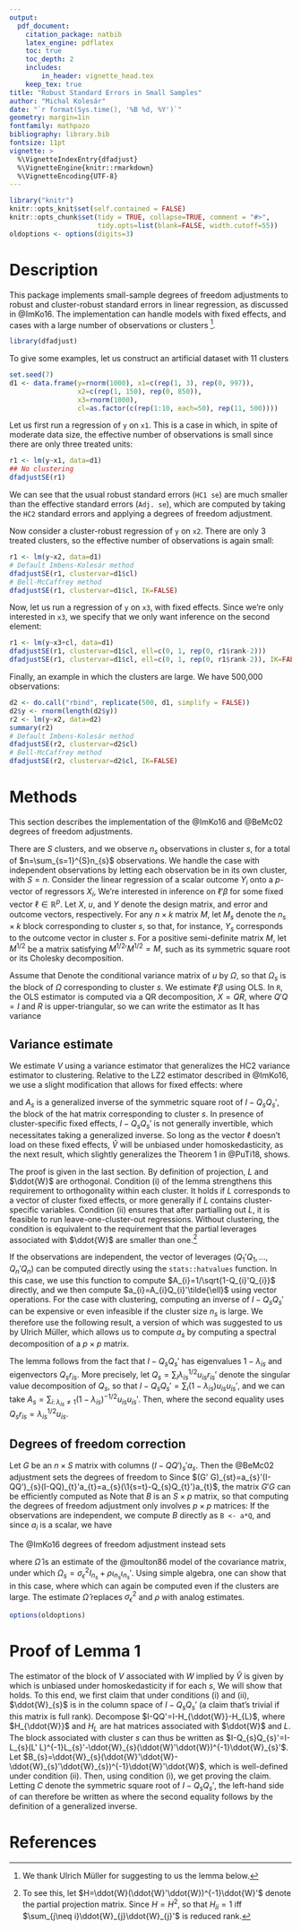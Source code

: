 ```yaml
---
output:
  pdf_document:
    citation_package: natbib
    latex_engine: pdflatex
    toc: true
    toc_depth: 2
    includes:
        in_header: vignette_head.tex
    keep_tex: true
title: "Robust Standard Errors in Small Samples"
author: "Michal Kolesár"
date: "`r format(Sys.time(), '%B %d, %Y')`"
geometry: margin=1in
fontfamily: mathpazo
bibliography: library.bib
fontsize: 11pt
vignette: >
  %\VignetteIndexEntry{dfadjust}
  %\VignetteEngine{knitr::rmarkdown}
  %\VignetteEncoding{UTF-8}
---
```


```r
library("knitr")
knitr::opts_knit$set(self.contained = FALSE)
knitr::opts_chunk$set(tidy = TRUE, collapse=TRUE, comment = "#>",
                      tidy.opts=list(blank=FALSE, width.cutoff=55))
oldoptions <- options(digits=3)
```

# Description

This package implements small-sample degrees of freedom adjustments to robust
and cluster-robust standard errors in linear regression, as discussed in
@ImKo16. The implementation can handle models with fixed effects, and cases
with a large number of observations or clusters [^1].

[^1]: We thank Ulrich Müller for suggesting to us the lemma below.

```r
library(dfadjust)
```

To give some examples, let us construct an artificial dataset with 11 clusters
```r
set.seed(7)
d1 <- data.frame(y=rnorm(1000), x1=c(rep(1, 3), rep(0, 997)),
                 x2=c(rep(1, 150), rep(0, 850)),
                 x3=rnorm(1000),
                 cl=as.factor(c(rep(1:10, each=50), rep(11, 500))))
```

Let us first run a regression of `y` on `x1`. This is a case in which, in spite
of moderate data size, the effective number of observations is small since there
are only three treated units:

```r
r1 <- lm(y~x1, data=d1)
## No clustering
dfadjustSE(r1)
```

We can see that the usual robust standard errors (`HC1 se`) are much smaller
than the effective standard errors (`Adj. se`), which are computed by taking the
`HC2` standard errors and applying a degrees of freedom adjustment.

Now consider a cluster-robust regression of `y` on `x2`. There are
only 3 treated clusters, so the effective number of observations is again small:

```r
r1 <- lm(y~x2, data=d1)
# Default Imbens-Kolesár method
dfadjustSE(r1, clustervar=d1$cl)
# Bell-McCaffrey method
dfadjustSE(r1, clustervar=d1$cl, IK=FALSE)
```

Now, let us run a regression of `y` on `x3`, with fixed effects. Since we're
only interested in `x3`, we specify that we only want inference on the second
element:

```r
r1 <- lm(y~x3+cl, data=d1)
dfadjustSE(r1, clustervar=d1$cl, ell=c(0, 1, rep(0, r1$rank-2)))
dfadjustSE(r1, clustervar=d1$cl, ell=c(0, 1, rep(0, r1$rank-2)), IK=FALSE)
```

Finally, an example in which the clusters are large. We have 500,000 observations:
```r
d2 <- do.call("rbind", replicate(500, d1, simplify = FALSE))
d2$y <- rnorm(length(d2$y))
r2 <- lm(y~x2, data=d2)
summary(r2)
# Default Imbens-Kolesár method
dfadjustSE(r2, clustervar=d2$cl)
# Bell-McCaffrey method
dfadjustSE(r2, clustervar=d2$cl, IK=FALSE)
```

# Methods

This section describes the implementation of the @ImKo16 and @BeMc02 degrees of
freedom adjustments.

There are $S$ clusters, and we observe $n_{s}$ observations in cluster $s$, for
a total of $n=\sum_{s=1}^{S}n_{s}$ observations. We handle the case with
independent observations by letting each observation be in its own cluster, with
$S=n$. Consider the linear regression
of a scalar outcome $Y_{i}$ onto a $p$-vector of regressors $X_{i}$,
\begin{equation*}
  Y_{i}=X_{i}'\beta+u_{i},\qquad E[u_{i}\mid X_{i}]=0.
\end{equation*}
We're interested in inference on $\ell'\beta$ for some fixed vector
$\ell\in\mathbb{R}^{p}$. Let $X$, $u$, and $Y$ denote the design matrix, and
error and outcome vectors, respectively. For any $n\times k$ matrix $M$, let
${M}_{s}$ denote the $n_{s}\times k$ block corresponding to cluster $s$, so
that, for instance, $Y_{s}$ corresponds to the outcome vector in cluster $s$.
For a positive semi-definite matrix ${M}$, let ${M}^{1/2}$ be a matrix
satisfying ${{M}^{1/2}}'{M}^{1/2}={M}$, such as its symmetric square root or its
Cholesky decomposition.

Assume that
\begin{equation*}
  E[u_{s}u_{s}'\mid X]=\Omega_{s},\quad\text{and}\quad
  E[u_{s}u_{t}'\mid X]=0\quad\text{if $s\neq t$}.
\end{equation*}
Denote the conditional variance matrix of $u$ by $\Omega$, so that $\Omega_{s}$
is the block of $\Omega$ corresponding to cluster $s$. We estimate $\ell'\beta$
using OLS. In `R`, the OLS estimator is computed via a QR decomposition, $X=QR$,
where $Q' Q=I$ and $R$ is upper-triangular, so we can write the estimator as
\begin{equation*}
  \ell'\hat{\beta}=\ell'\left(\sum_{s}X_{s}'X_{s}\right)^{-1}\sum_{s}X_{s}Y_{s}
  =\tilde{\ell}'\sum_{s}Q_{s}'Y_{s},\qquad \tilde{\ell}={R^{-1}}'\ell.
\end{equation*}
It has variance
\begin{equation*}
  V:=  \var(\ell'\hat{\beta}\mid X)
  =\ell'\left(X' X\right)^{-1}
  \sum_{s}X_{s}'\Omega_{s}X_{s}\left(X' X\right)^{-1}\ell
  =\tilde{\ell}'\sum_{s}Q_{s}'\Omega_{s}Q_{s}
  \tilde{\ell}.
\end{equation*}

## Variance estimate

We estimate $V$ using a variance estimator that generalizes the HC2 variance
estimator to clustering. Relative to the LZ2 estimator described in @ImKo16, we use a
slight modification that allows for fixed effects:
\begin{equation*}
  \hat{V}=\ell'(X' X)^{-1}\sum_{s}^{}X'_{s}{A}_{s}\hat{u}_{s}\hat{u}_{s}'
  {A}_{s}'X_{s}(X' X)^{-1}\ell
  =\ell' R^{-1}\sum_{s}^{}Q'_{s}{A}_{s}\hat{u}_{s}\hat{u}_{s}'
  {A}_{s}'Q_{s}{R'}^{-1}\ell
  =\sum_{s=1}^{S}(\hat{u}_{s}'a_{s})^{2},
\end{equation*}
where
\begin{equation*}
  \hat{u}_{s}:=Y_{s}-X_{s}\hat{\beta}
  =u_{s}-Q_{s}Q' u,\qquad
   a_{s}={A}_{s}'Q_{s}\tilde{\ell},
\end{equation*}

and $A_s$ is a generalized inverse of the symmetric square root of $I-Q_s Q_s'$,
the block of the hat matrix corresponding to cluster $s$. In presence of
cluster-specific fixed effects, $I-Q_s Q_s'$ is not generally invertible, which
necessitates taking a generalized inverse. So long as the vector $\ell$ doesn't
load on these fixed effects, $\hat{V}$ will be unbiased under homoskedasticity,
as the next result, which slightly generalizes the Theorem 1 in @PuTi18, shows.

\begin{lemma}
  Suppose that $X=(W,L)$ is full rank, and suppose that the vector $\ell$ loads only on
  elements of $W$. Let $\ddot{W}$ denote the residual from projecting $W$ onto
  $L$, and suppose that for each cluster $s$, (i) $L_s'\ddot{W}_s=0$ and that
  (ii) $\sum_{k=1}^S I(k\neq s)\ddot{W}_k'\ddot{W}_k$ is full rank. Then $\hat{V}$ is
  unbiased under homoskedasticity.
\end{lemma}

The proof is given in the last section. By definition of projection, $L$ and
$\ddot{W}$ are orthogonal. Condition (i) of the lemma strengthens this
requirement to orthogonality within each cluster. It holds if $L$ corresponds to
a vector of cluster fixed effects, or more generally if $L$ contains
cluster-specific variables. Condition (ii) ensures that after partialling out
$L$, it is feasible to run leave-one-cluster-out regressions. Without
clustering, the condition is equivalent to the requirement that the partial
leverages associated with $\ddot{W}$ are smaller than one.[^2]

[^2]: To see this, let $H=\ddot{W}(\ddot{W}'\ddot{W})^{-1}\ddot{W}'$ denote the partial projection matrix. Since $H=H^{2}$, \begin{equation*}H_{ii}-H_{ii}^{2}=\sum_{j\neq i}H_{i j}H_{j i}=\ddot{W}_{i}'(\ddot{W}'\ddot{W})^{-1} [\sum_{j\neq i}\ddot{W}_{j}\ddot{W}_{j}'] (\ddot{W}'\ddot{W})^{-1}\ddot{W}_{i}.\end{equation*} so that $H_{ii}=1$ iff $\sum_{j\neq i}\ddot{W}_{j}\ddot{W}_{j}'$ is reduced rank.

If the observations are independent, the vector of leverages $(Q_{1}'Q_{1},
\dotsc, Q_{n}'Q_{n})$ can be computed directly using the `stats::hatvalues`
function. In this case, we use this function to compute
$A_{i}=1/\sqrt{1-Q_{i}'Q_{i}}$ directly, and we then compute
$a_{i}=A_{i}Q_{i}'\tilde{\ell}$ using vector operations. For the case with
clustering, computing an inverse of $I-Q_{s}Q_{s}'$ can be expensive or even
infeasible if the cluster size $n_s$ is large. We therefore use the following
result, a version of which was suggested to us by Ulrich Müller, which allows us
to compute $a_{s}$ by computing a spectral decomposition of a $p\times p$
matrix.

\begin{lemma}
  Let $Q_{s}'Q_{s}=\sum_{i=1}^{p}\lambda_{is}r_{is}r_{is}'$ be the spectral
   decomposition of $Q_{s}'Q_{s}$. Then $a_s=Q_{s}D_{s}
  \tilde{\ell}$, where $\qquad D_{s}=\sum_{i\colon \lambda_{i}\neq
    1}(1-\lambda_{i})^{-1/2}r_{is}r_{is}'$.
\end{lemma}

The lemma follows from the fact that $I-Q_{s}Q_{s}'$ has eigenvalues
$1-\lambda_{is}$ and eigenvectors $Q_{s}r_{is}$. More precisely, let
$Q_{s}=\sum_{i}\lambda_{is}^{1/2}u_{is}r_{is}'$ denote the singular value
decomposition of $Q_{s}$, so that
$I-Q_{s}Q_{s}'=\sum_{i}(1-\lambda_{is})u_{is}u_{is}'$, and we can take
$A_{s}=\sum_{i\colon \lambda_{is}\neq 1}(1-\lambda_{is})^{-1/2}u_{is}u_{is}'$.
Then,
\begin{equation*}
  A_{s}'Q_{s}=\sum_{i\colon \lambda_{i}\neq 1}
  (1-\lambda_{is})^{-1/2}\lambda_{is}^{1/2} u_{is} r_{is}'
  =Q_{s}\sum_{i\colon \lambda_{i}\neq 1}(1-\lambda_{is})^{-1/2}r_{is} r_{is}',
\end{equation*}
where the second equality uses $Q_{s}r_{is}=\lambda_{is}^{1/2}u_{is}$.


## Degrees of freedom correction

Let $G$ be an $n\times S$ matrix with columns $(I-QQ')_{s}'a_{s}$. Then the
@BeMc02 adjustment sets the degrees of freedom to
\begin{equation*}
  f_{\text{BM}}=\frac{\trace(G' G)^{2}}{\trace((G' G)^{2})}.
\end{equation*}
Since $(G' G)_{st}=a_{s}'(I-QQ')_{s}(I-QQ)_{t}'a_{t}=a_{s}(\1{s=t}-Q_{s}Q_{t}')a_{t}$,
the matrix $G' G$ can be efficiently computed as
\begin{equation*}
  G' G=\diag(a_{s}'a_{s})-BB'\qquad B_{s k}=a_{s}'Q_{s k}.
\end{equation*}
Note that $B$ is an $S\times p$ matrix, so that computing the degrees of freedom
adjustment only involves $p\times p$ matrices:
\begin{align*}
  f_{\text{BM}}=\frac{(\sum_{s}a_{s}'a_{s}-\sum_{s,k}B_{s k}^{2})^{2}}{
  \sum_{s}(a_{s}'a_{s})^{2}-2\sum_{s,k}(a_{s}'a_{s})B_{s k}^{2}+\sum_{s,t}(B_{s}'B_{t})^{2}
  }.
\end{align*}
If the observations are independent, we compute $B$ directly as `B <- a*Q`,
and since $a_{i}$ is a scalar, we have
\begin{equation*}
  f_{\text{BM}}=\frac{(\sum_{i}a_{i}^{2}-\sum_{s k}B_{s k}^{2})^{2}}{
    \sum_{i}a_{i}^{4}-2\sum_{i}a_{i}^{2}B_{i}'B_{i}+\sum_{i, j}(B_{i}'B_{j})^{2}}.
\end{equation*}

The @ImKo16 degrees of freedom adjustment instead sets
\begin{equation*}
  f_{IK}=\frac{\trace({G}'\hat{\Omega}
    G)^{2}}{\trace(({G}'\hat{\Omega}
    G)^{2})},
\end{equation*}

where $\hat{\Omega}$ is an estimate of the @moulton86 model of the
covariance matrix, under which
$\Omega_{s}=\sigma_{\epsilon}^{2}I_{n_{s}}+\rho\iota_{n_{s}}\iota_{n_{s}}'$.
Using simple algebra, one can show that in this case,
\begin{equation*}
  G'\Omega G=\sigma_{\epsilon}^{2}\diag(a_{s}'a_{s}) -\sigma_{\epsilon}^{2}BB'+\rho (D-BF')(D-BF')',
\end{equation*}
where
\begin{equation*}
 F_{s k}=\iota_{n_{s}}'Q_{s k},\qquad D=\diag(a_{s}'\iota_{n_{s}})
\end{equation*}
which can again be computed even if the clusters are large. The estimate
$\hat{\Omega}$ replaces $\sigma_{\epsilon}^{2}$ and $\rho$ with analog
estimates.

```r
options(oldoptions)
```
# Proof of Lemma 1

The estimator of the block of $V$ associated with $W$ implied by $\hat{V}$ is
given by
\begin{equation*}
  (\ddot{W}'\ddot{W})^{-1}  \sum_{s}\ddot{W}_{s}'A_{s} (I-QQ')_{s} u u'(I-QQ')_{s}'A_{s}'\ddot{W}_{s}
  (\ddot{W}'\ddot{W})^{-1},
\end{equation*}
which is unbiased under homoskedasticity if for each $s$,
\begin{equation}\label{equation:1}
  \ddot{W}_{s}'A_{s}(I-Q_{s}Q_{s}')A_{s}'\ddot{W}_{s}
  = \ddot{W}_{s}'\ddot{W}_{s}.
\end{equation}
We will show that \eqref{equation:1} holds. To this end, we first claim that under
conditions (i) and (ii), $\ddot{W}_{s}$ is in the column space of
$I-Q_{s}Q_{s}'$ (a claim that's trivial if this matrix is full rank). Decompose
$I-QQ'=I-H_{\ddot{W}}-H_{L}$, where $H_{\ddot{W}}$ and $H_{L}$ are hat matrices
associated with $\ddot{W}$ and $L$. The block associated with cluster $s$ can
thus be written as
$I-Q_{s}Q_{s}'=I-L_{s}(L' L)^{-1}L_{s}'-\ddot{W}_{s}(\ddot{W}'\ddot{W})^{-1}\ddot{W}_{s}'$.
Let
$B_{s}=\ddot{W}_{s}(\ddot{W}'\ddot{W}-\ddot{W}_{s}'\ddot{W}_{s})^{-1}\ddot{W}'\ddot{W}$,
which is well-defined under condition (ii). Then, using condition (i), we get
\begin{equation*}
\begin{split}
  (I-Q_{s}Q_{s}')B_{s}
  &=(I-\ddot{W}_{s}(\ddot{W}'\ddot{W})^{-1}\ddot{W}_{s}')B_{s}\\
  &=\ddot{W}_{s}(I-(\ddot{W}'\ddot{W})^{-1}\ddot{W}_{s}'\ddot{W}_{s})
  (\ddot{W}'\ddot{W}-\ddot{W}_{s}'\ddot{W}_{s})^{-1}\ddot{W}'\ddot{W}=\ddot{W}_{s},
\end{split}
\end{equation*}
proving the claim. Letting $C$ denote the symmetric square root of
$I-Q_{s}Q_{s}'$, the left-hand side of \eqref{equation:1} can therefore be written as
\begin{equation*}
  \ddot{W}_{s}'A_{s}(I-Q_{s}Q_{s}')A_{s}'\ddot{W}_{s}
  =  B_{s}'CC A_{s} CC A_{s}' CC B_{s}=\ddot{W}_{s}'\ddot{W}_{s},
\end{equation*}
where the second equality follows by the definition of a generalized inverse.




# References
